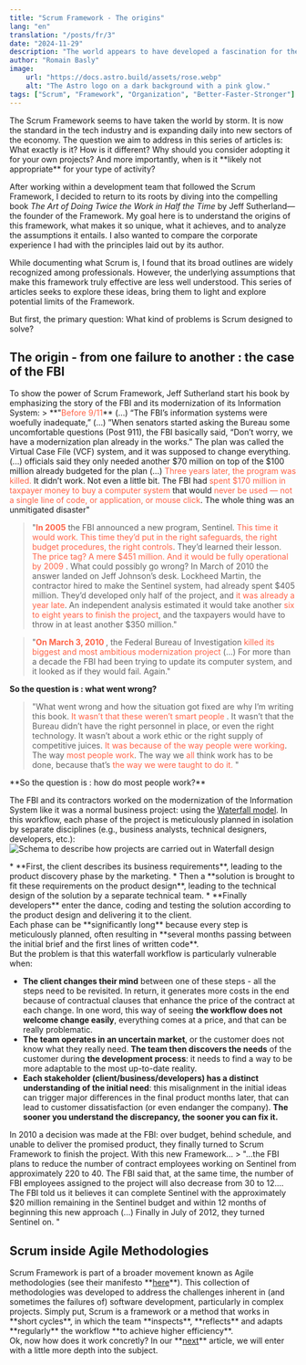 ```yaml
---
title: "Scrum Framework - The origins"
lang: "en"
translation: "/posts/fr/3"
date: "2024-11-29"
description: "The world appears to have developed a fascination for the Scrum framework. It is now the standard in the tech industry and is expanding daily into new sectors of the economy. The question we aim to address in this series of articles is: What exactly is it? How is it different? Why should you consider adopting it for your own projects? And more importantly, when is it likely less appropriate for your type of activity ?(More ...)"
author: "Romain Basly"
image:
    url: "https://docs.astro.build/assets/rose.webp"
    alt: "The Astro logo on a dark background with a pink glow."
tags: ["Scrum", "Framework", "Organization", "Better-Faster-Stronger"]
---
```


<div>
The Scrum Framework  seems to have taken the world by storm. It is now the standard in the tech industry and is expanding daily into new sectors of the economy. The question we aim to address in this series of articles is: What exactly is it? How is it different? Why should you consider adopting it for your own projects? And more importantly, when is it **likely not appropriate** for your type of activity?

After working within a development team that followed the Scrum Framework, I decided to return to its roots by diving into the compelling book *The Art of Doing Twice the Work in Half the Time* by Jeff Sutherland—the founder of the Framework. My goal here is to understand the origins of this framework, what makes it so unique, what it achieves, and to analyze the assumptions it entails. I also wanted to compare the corporate experience I had with the principles laid out by its author.

While documenting what Scrum is, I found that its broad outlines are widely recognized among professionals. However, the underlying assumptions that make this framework truly effective are less well understood. This series of articles seeks to explore these ideas, bring them to light and explore potential limits of the Framework. 
</div>
<div>
But first, the primary question: What kind of problems is Scrum designed to solve?
</div>

## The origin - from one failure to another : the case of the FBI
<div>
To show the power of Scrum Framework, Jeff Sutherland start his book by emphasizing the story of the FBI and its modernization of its Information System: 
> **"<span style="color: tomato">Before 9/11</span>** (...) “The FBI’s information systems were woefully inadequate,” (...) ”When senators started asking the Bureau some uncomfortable questions (Post 911), the FBI basically said, “Don’t worry, we have a modernization plan already in the works.” The plan was called the Virtual Case File (VCF) system, and it was supposed to change everything. (...) officials said they only needed another $70 million on top of the $100 million already budgeted for the plan (...) <span style="color: tomato">Three years later, the program was killed. </span> It didn’t work. Not even a little bit. The FBI had <span style="color: tomato">spent $170 million in taxpayer money to buy a computer system </span> that would <span style="color: tomato">never be used — not a single line of code, or application, or mouse click</span>. The whole thing was an unmitigated disaster"

> "**<span style="color: tomato">In 2005</span>** the FBI announced a new program, Sentinel. <span style="color: tomato">This time it would work. This time they’d put in the right safeguards, the right budget procedures, the right controls</span>. They’d learned their lesson. <span style="color: tomato">The price tag? A mere $451 million. And it would be fully operational by 2009 </span>. What could possibly go wrong? In March of 2010 the answer landed on Jeff Johnson’s desk. Lockheed Martin, the contractor hired to make the Sentinel system, had already spent $405 million. They’d developed only half of the project, and <span style="color: tomato">it was already a year late</span>. An independent analysis estimated it would take another <span style="color: tomato">six to eight years to finish the project</span>, and the taxpayers would have to throw in at least another $350 million."

> "**<span style="color: tomato">On March 3, 2010 </span>**, the Federal Bureau of Investigation <span style="color: tomato">killed its biggest and most ambitious modernization project</span> (...) For more than a decade the FBI had been trying to update its computer system, and it looked as if they would fail. Again."
</div>
<div>


**So the question is : what went wrong?**
> "What went wrong and how the situation got fixed are why I’m writing this book. <span style="color: tomato">It wasn’t that these weren’t smart people </span>. It wasn’t that the Bureau didn’t have the right personnel in place, or even the right technology. It wasn’t about a work ethic or the right supply of competitive juices. <span style="color: tomato">It was because of the way people were working</span>. The way <span style="color: tomato">most people work</span>. The way we <span style="color: tomato">all</span> think work has to be done, because that’s <span style="color: tomato">the way we were taught to do it. </span>"

</div>

<div class="blog-image-container">
**So the question is : how do most people work?**

The FBI and its contractors worked on the modernization of the Information System like it was a normal business project: using the <a href="https://en.wikipedia.org/wiki/Waterfall_model" target="_blank" rel="noopener noreferrer">Waterfall model</a>. In this workflow, each phase of the project is meticulously planned in isolation by separate disciplines (e.g., business analysts, technical designers, developers, etc.):
<img 
  src="/Images/blog-posts/3/waterfall.png" 
  alt="Schema to describe how projects are carried out in Waterfall design" 
/>
</div>

<div>
* **First, the client describes its business requirements**, leading to the product discovery phase by the marketing.
* Then a **solution is brought to fit these requirements on the product design**, leading to the technical design of the solution by a separate technical team.
* **Finally developers** enter the dance, coding and testing the solution according to the product design and delivering it to the client.
</div>

<div>
Each phase can be **significantly long** because every step is meticulously planned, often resulting in **several months passing between the initial brief and the first lines of written code**. 
</div>

<div>
But the problem is that this waterfall workflow is particularly vulnerable when:

- **The client changes their mind** between one of these steps - all the steps need to be revisited. In return, it generates more costs in the end because of contractual clauses that enhance the price of the contract at each change. In one word, this way of seeing **the workflow does not welcome change easily**, everything comes at a price, and that can be really problematic.
- **The team operates in an uncertain market**, or the customer does not know what they really need. **The team then discovers the needs** of the customer during **the development process**: it needs to find a way to be more adaptable to the most up-to-date reality.
- **Each stakeholder (client/business/developers) has a distinct understanding of the initial need**: this misalignment in the initial ideas can trigger major differences in the final product months later, that can lead to customer dissatisfaction (or even endanger the company). **The sooner you understand the discrepancy, the sooner you can fix it.**
</div>

<div>
In 2010 a decision was made at the FBI: over budget, behind schedule, and unable to deliver the promised product, they finally turned to Scrum Framework to finish the project. With this new Framework...
> "...the FBI plans to reduce the number of contract employees working on Sentinel from approximately 220 to 40. The FBI said that, at the same time, the number of FBI employees assigned to the project will also decrease from 30 to 12.... The FBI told us it believes it can complete Sentinel with the approximately $20 million remaining in the Sentinel budget and within 12 months
of beginning this new approach (...) Finally in July of 2012, they turned Sentinel on. "
</div>

## Scrum inside Agile Methodologies
<div>
Scrum Framework is part of a broader movement known as Agile methodologies (see their manifesto **<a href="https://agilemanifesto.org/principles.html" target="_blank" rel="noopener noreferrer">here</a>**). This collection of methodologies was developed to address the challenges inherent in (and sometimes the failures of) software development, particularly in complex projects. 
Simply put, Scrum is a framework or a method that works in **short cycles**, in which the team **inspects**, **reflects** and adapts **regularly** the workflow **to achieve higher efficiency**.

</div>
Ok, now how does it work concretly? In our **<a href="https://romainbasly.github.io/posts/en/4" rel="noopener noreferrer">next</a>** article, we will enter with a little more depth into the subject.

